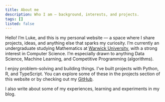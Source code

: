 ```yaml
---
title: About me
description: Who I am – background, interests, and projects.
tags: []
listed: false
---
```


Hello! I’m Luke, and this is my personal website — a space where I share projects, ideas, and anything else that sparks my curiosity. I’m currently an undergraduate studying Mathematics at [Warwick University](https://warwick.ac.uk/study/), with a strong interest in Computer Science. I’m especially drawn to anything Data Science, Machine Learning, and Competitive Programming (algorithms).

I enjoy problem-solving and building things. I’ve built projects with Python, R, and TypeScript. You can explore some of these in the <Link to="/projects">projects</Link> section of this website or by checking out my [GitHub](https://github.com/Turnyanskiy).

I also write about some of my experiences, learning and experiments in my <Link to="/blog">blog</Link>.
